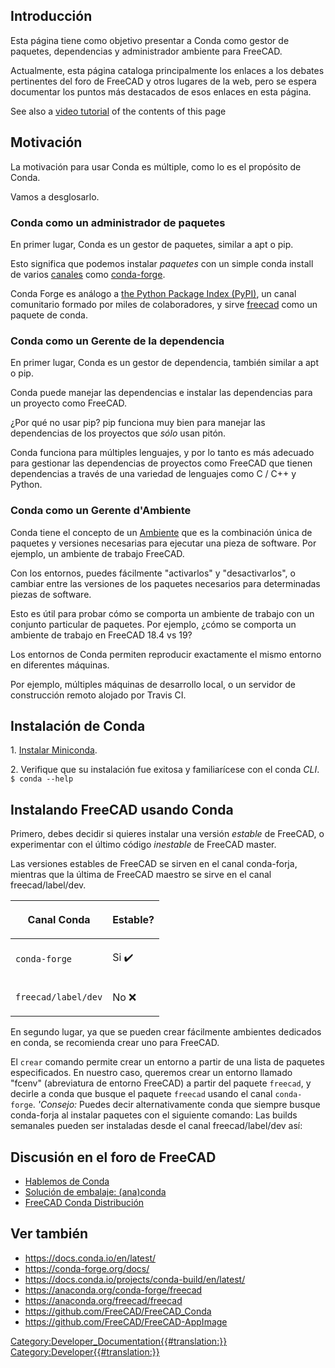 <languages/>

<span id="Introduction"></span>
==Introducción==

{{TOCright}}

Esta página tiene como objetivo presentar a Conda como gestor de paquetes, dependencias y administrador ambiente para FreeCAD.

Actualmente, esta página cataloga principalmente los enlaces a los debates pertinentes del foro de FreeCAD y otros lugares de la web, pero se espera documentar los puntos más destacados de esos enlaces en esta página.

<div lang="en" dir="ltr" class="mw-content-ltr">
See also a [https://www.youtube.com/watch?v=sCs8xlrw2nM video tutorial] of the contents of this page
</div>

<span id="Motivation"></span>
==Motivación==

La motivación para usar Conda es múltiple, como lo es el propósito de Conda.

Vamos a desglosarlo.

<span id="Conda_as_a_Package_Manager"></span>
===Conda como un administrador de paquetes===

En primer lugar, Conda es un gestor de paquetes, similar a <código>apt</código> o <código>pip</código>.

Esto significa que podemos instalar ''paquetes'' con un simple <código>conda install</code> de varios [https://docs.conda.io/projects/conda/en/latest/user-guide/concepts/channels.html#what-is-a-conda-channel canales] como [https://conda-forge.org/ conda-forge].

Conda Forge es análogo a [https://pypi.org/ the Python Package Index (PyPI)], un canal comunitario formado por miles de colaboradores, y sirve [https://anaconda.org/conda-forge/freecad freecad] como un paquete de conda.

<span id="Conda_as_a_Dependency_Manager"></span>
===Conda como un Gerente de la dependencia===

En primer lugar, Conda es un gestor de dependencia, también similar a <código>apt</código> o <código>pip</código>.

Conda puede manejar las dependencias e instalar las dependencias para un proyecto como FreeCAD.

¿Por qué no usar <código>pip</código>? <código>pip</código> funciona muy bien para manejar las dependencias de los proyectos que ''sólo'' usan pitón.

Conda funciona para múltiples lenguajes, y por lo tanto es más adecuado para gestionar las dependencias de proyectos como FreeCAD que tienen dependencias a través de una variedad de lenguajes como C / C++ y Python.

<span id="Conda_as_a_Environment_Manager"></span>
===Conda como un Gerente d'Ambiente===

Conda tiene el concepto de un [https://docs.conda.io/projects/conda/en/latest/user-guide/concepts/environments.html Ambiente] que es la combinación única de paquetes y versiones necesarias para ejecutar una pieza de software. Por ejemplo, un ambiente de trabajo FreeCAD.

Con los entornos, puedes fácilmente "activarlos" y "desactivarlos", o cambiar entre las versiones de los paquetes necesarios para determinadas piezas de software.

Esto es útil para probar cómo se comporta un ambiente de trabajo con un conjunto particular de paquetes. Por ejemplo, ¿cómo se comporta un ambiente de trabajo en FreeCAD 18.4 vs 19?

Los entornos de Conda permiten reproducir exactamente el mismo entorno en diferentes máquinas.

Por ejemplo, múltiples máquinas de desarrollo local, o un servidor de construcción remoto alojado por Travis CI.

<span id="Installing_Conda"></span>
==Instalación de Conda==

1. [https://docs.conda.io/en/latest/miniconda.html Instalar Miniconda].

2. Verifique que su instalación fue exitosa y familiarícese con el <código>conda</código> '' CLI''.
<code>
$ conda --help
</code>
<span id="Installing_FreeCAD_Using_Conda"></span>
==Instalando FreeCAD usando Conda==

<div class="mw-translate-fuzzy">
Primero, debes decidir si quieres instalar una versión ''estable'' de FreeCAD, o experimentar con el último código ''inestable'' de FreeCAD <código>master</código>.
</div>

<div class="mw-translate-fuzzy">
Las versiones estables de FreeCAD se sirven en el canal <código>conda-forja</código>, mientras que la última de FreeCAD <código>maestro</código> se sirve en el canal <código>freecad/label/dev</código>.
</div>

{| class="wikitable"
|-
! Canal Conda !! Estable?
|-
| <code>conda-forge</code> || Si ✔️
|-
| <code>freecad/label/dev</code> || No ❌
|}

En segundo lugar, ya que se pueden crear fácilmente ambientes dedicados en conda, se recomienda crear uno para FreeCAD.

El <code>crear</code>  comando permite crear un entorno a partir de una lista de paquetes especificados. En nuestro caso, queremos crear un entorno llamado "fcenv" (abreviatura de entorno FreeCAD) a partir del paquete <code>freecad</code>, y decirle a conda que busque el paquete <code>freecad</code> usando el canal <code>conda-forge</code>.
{{Code|code=
conda create --name fcenv --channel conda-forge freecad
}}
'''Consejo:'' Puedes decir alternativamente <código>conda</código> que siempre busque <código>conda-forja</código> al instalar paquetes con el siguiente comando:
{{Code|code=
conda config --add channels conda-forge
}}
Las builds semanales pueden ser instaladas desde el canal <código>freecad/label/dev</code> así:
{{Code|code=
conda create --name fcenv-dev --channel freecad/label/dev freecad
}}

<span id="FreeCAD_Forum_Discussion"></span>
==Discusión en el foro de FreeCAD==

<div class="mw-translate-fuzzy">
* [https://forum.freecadweb.org/viewtopic.php?t=39656 Hablemos de Conda]
* [https://forum.freecadweb.org/viewtopic.php?f=10&t=15197 Solución de embalaje: (ana)conda]
* [https://forum.freecadweb.org/viewtopic.php?f=8&t=45582 FreeCAD Conda Distribución]
</div>

<span id="See_Also"></span>
==Ver también==

* https://docs.conda.io/en/latest/
* https://conda-forge.org/docs/
* https://docs.conda.io/projects/conda-build/en/latest/
* https://anaconda.org/conda-forge/freecad
* https://anaconda.org/freecad/freecad
* https://github.com/FreeCAD/FreeCAD_Conda
* https://github.com/FreeCAD/FreeCAD-AppImage

[[Category:Developer_Documentation{{#translation:}}]]
[[Category:Developer{{#translation:}}]]
